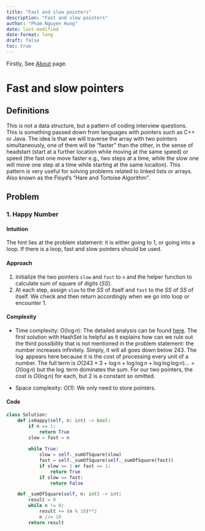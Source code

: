 ```yaml
---
title: "Fast and slow pointers"
description: "Fast and slow pointers"
author: "Pham Nguyen Hung"
date: last-modified
date-format: long
draft: false
toc: true
---
```

Firstly, See [About](https://h-notes-on-dsa.netlify.app/about.html) page.

# Fast and slow pointers

## Definitions
This is not a data structure, but a pattern of coding interview questions. This is something passed down from languages with pointers such as C++ or Java. The idea is that we will traverse the array with two pointers simultaneously, one of them will be "faster" than the other, in the sense of headstart (start at a further location while moving at the same speed) or speed (the fast one move faster e.g., two steps at a time, while the slow one will move one step at a time while starting at the same locaiton). This pattern is very useful for solving problems related to linked lists or arrays. Also known as the Floyd's "Hare and Tortoise Algorithm".

## Problem

### 1. Happy Number

#### Intuition
<!-- Describe your first thoughts on how to solve this problem. -->
The hint lies at the problem statement: it is either going to 1, or going into a loop. If there is a loop, fast and slow pointers should be used.

#### Approach
<!-- Describe your approach to solving the problem. -->
1. Initialize the two pointers `slow` and `fast` to `n` and the helper function to calculate sum of square of digits ($SS$).
2. At each step, assign `slow` to the $SS$ of itself and `fast` to the $SS$ of $SS$ of itself. We check and then return accordingly when we go into loop or encounter 1.

#### Complexity

- Time complexity:
<!-- Add your time complexity here, e.g. $$O(n)$$ -->
$O(\log n)$: The detailed analysis can be found [here](https://leetcode.com/problems/happy-number/editorial/). The first solution with HashSet is helpful as it explains how can we rule out the third possibility that is not mentioned in the problem statement: the number increases infinitely. Simply, it will all goes down below 243. The $\log$ appears here because it is the cost of processing every unit of a number. The full term is $O(243 \times 3 + \log n+\log \log n+\log \log \log n)... = O(\log n)$ but the $\log$ term dominates the sum. For our two pointers, the cost is $O(\log n)$ for each, but $2$ is a constant so omitted.

- Space complexity:
<!-- Add your space complexity here, e.g. $$O(n)$$ -->
$O(1)$: We only need to store pointers.

#### Code
```python
class Solution:
    def isHappy(self, n: int) -> bool:
        if n == 1:
            return True
        slow = fast = n 
        
        while True:
            slow = self._sumOfSquare(slow)
            fast = self._sumOfSquare(self._sumOfSquare(fast))
            if slow == 1 or fast == 1:
                return True
            if slow == fast:
                return False

    def _sumOfSquare(self, n: int) -> int:
        result = 0
        while n != 0:
            result += (n % 10)**2
            n //= 10
        return result
```